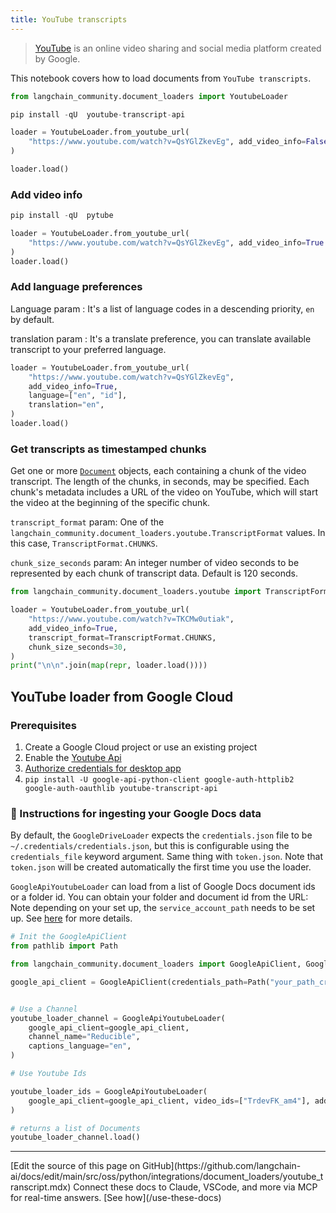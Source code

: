 ```yaml
---
title: YouTube transcripts
---
```


>[YouTube](https://www.youtube.com/) is an online video sharing and social media platform created by Google.

This notebook covers how to load documents from `YouTube transcripts`.

```python
from langchain_community.document_loaders import YoutubeLoader
```

```python
pip install -qU  youtube-transcript-api
```

```python
loader = YoutubeLoader.from_youtube_url(
    "https://www.youtube.com/watch?v=QsYGlZkevEg", add_video_info=False
)
```

```python
loader.load()
```

### Add video info

```python
pip install -qU  pytube
```

```python
loader = YoutubeLoader.from_youtube_url(
    "https://www.youtube.com/watch?v=QsYGlZkevEg", add_video_info=True
)
loader.load()
```

### Add language preferences

Language param : It's a list of language codes in a descending priority, `en` by default.

translation param : It's a translate preference, you can translate available transcript to your preferred language.

```python
loader = YoutubeLoader.from_youtube_url(
    "https://www.youtube.com/watch?v=QsYGlZkevEg",
    add_video_info=True,
    language=["en", "id"],
    translation="en",
)
loader.load()
```

### Get transcripts as timestamped chunks

Get one or more [`Document`](https://reference.langchain.com/python/langchain_core/documents/#langchain_core.documents.base.Document) objects, each containing a chunk of the video transcript.  The length of the chunks, in seconds, may be specified.  Each chunk's metadata includes a URL of the video on YouTube, which will start the video at the beginning of the specific chunk.

`transcript_format` param:  One of the `langchain_community.document_loaders.youtube.TranscriptFormat` values.  In this case, `TranscriptFormat.CHUNKS`.

`chunk_size_seconds` param:  An integer number of video seconds to be represented by each chunk of transcript data.  Default is 120 seconds.

```python
from langchain_community.document_loaders.youtube import TranscriptFormat

loader = YoutubeLoader.from_youtube_url(
    "https://www.youtube.com/watch?v=TKCMw0utiak",
    add_video_info=True,
    transcript_format=TranscriptFormat.CHUNKS,
    chunk_size_seconds=30,
)
print("\n\n".join(map(repr, loader.load())))
```

## YouTube loader from Google Cloud

### Prerequisites

1. Create a Google Cloud project or use an existing project
1. Enable the [Youtube Api](https://console.cloud.google.com/apis/enableflow?apiid=youtube.googleapis.com&project=sixth-grammar-344520)
1. [Authorize credentials for desktop app](https://developers.google.com/drive/api/quickstart/python#authorize_credentials_for_a_desktop_application)
1. `pip install -U google-api-python-client google-auth-httplib2 google-auth-oauthlib youtube-transcript-api`

### 🧑 Instructions for ingesting your Google Docs data

By default, the `GoogleDriveLoader` expects the `credentials.json` file to be `~/.credentials/credentials.json`, but this is configurable using the `credentials_file` keyword argument. Same thing with `token.json`. Note that `token.json` will be created automatically the first time you use the loader.

`GoogleApiYoutubeLoader` can load from a list of Google Docs document ids or a folder id. You can obtain your folder and document id from the URL:
Note depending on your set up, the `service_account_path` needs to be set up. See [here](https://developers.google.com/drive/api/v3/quickstart/python) for more details.

```python
# Init the GoogleApiClient
from pathlib import Path

from langchain_community.document_loaders import GoogleApiClient, GoogleApiYoutubeLoader

google_api_client = GoogleApiClient(credentials_path=Path("your_path_creds.json"))


# Use a Channel
youtube_loader_channel = GoogleApiYoutubeLoader(
    google_api_client=google_api_client,
    channel_name="Reducible",
    captions_language="en",
)

# Use Youtube Ids

youtube_loader_ids = GoogleApiYoutubeLoader(
    google_api_client=google_api_client, video_ids=["TrdevFK_am4"], add_video_info=True
)

# returns a list of Documents
youtube_loader_channel.load()
```

---

<Callout icon="pen-to-square" iconType="regular">
    [Edit the source of this page on GitHub](https://github.com/langchain-ai/docs/edit/main/src/oss/python/integrations/document_loaders/youtube_transcript.mdx)
</Callout>
<Tip icon="terminal" iconType="regular">
    Connect these docs to Claude, VSCode, and more via MCP for    real-time answers. [See how](/use-these-docs)
</Tip>
